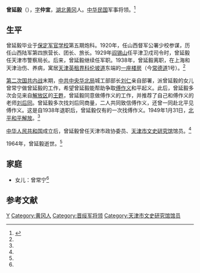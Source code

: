 '''曾延毅'''（{{bd|1892年||1964年|}}），[[表字|字]]'''仲宣'''，[[湖北|湖北]][[黄冈|黄冈]]人。[[中华民国|中华民国]]军事将领。<ref name=tijw>{{Cite web |url=http://www.tianjinwe.com/tianjin/tjw/201004/t20100416_757032.html |title=天津小洋楼之曾延毅旧宅，天津网，2010-04-16 |access-date=2013-06-11 |archive-date=2016-03-04 |archive-url=https://web.archive.org/web/20160304093742/http://www.tianjinwe.com/tianjin/tjw/201004/t20100416_757032.html |dead-url=no }}</ref>

==生平==
曾延毅毕业于[[保定军官学校|保定军官学校]]第五期炮科。1920年，任山西督军公署少校参谋，历任山西陆军第四旅营长、团长、旅长。1929年[[阎锡山|阎锡山]]任平津卫戍司令时，曾延毅任天津市警察局长。后来，曾延毅继续任军职。1938年，曾延毅离职，在上海和天津治伤、养病，寓居[[天津英租界|天津英租界]][[科伦坡道|科伦坡道]]东端的[[曾延毅旧居|一座楼房]]（今[[常德道|常德道]]1号）。<ref name=tijw/>

[[第二次国共内战|第二次国共内战]]末期，[[中共中央华北局|中共中央华北局]]城工部部长[[刘仁|刘仁]]亲自部署，派曾延毅的女儿曾常宁做曾延毅的工作，希望曾延毅能帮助争取[[傅作义|傅作义]]和平起义。此后，曾延毅多次会见来自[[解放区|解放区]]的[[王甦|王甦]]，曾延毅同意做傅作义的工作，并推荐了自己和傅作义的老师[[刘后同|刘后同]]。曾延毅多次找刘后同商量，二人共同致信傅作义，还曾一同赴北平见傅作义。这是自1938年退职后，曾延毅仅有的一次找傅作义。1949年1月31日，[[北平和平解放|北平和平解放]]。<ref name=tijw/>

[[中华人民共和国|中华人民共和国]]成立后，曾延毅曾任天津市政协委员、[[天津市文史研究馆|天津市文史研究馆]]馆员。<ref name=tijw/>

1964年，曾延毅逝世。<ref name=tijw/>

==家庭==
*女儿：曾常宁<ref name=tijw/>

==参考文献==
{{reflist}}

{{DEFAULTSORT:Zeng曾}}
[[Category:曾姓|Y]]
[[Category:黄冈人|Category:黄冈人]]
[[Category:晋绥军将领|Category:晋绥军将领]]
[[Category:天津市文史研究馆馆员|Category:天津市文史研究馆馆员]]